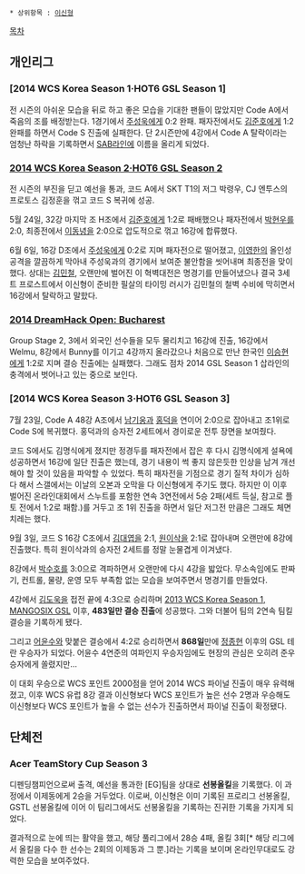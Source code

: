  * 상위항목 : [[이신형]]

[[목차]]

== 개인리그 ==
=== [2014 WCS Korea Season 1·HOT6 GSL Season 1] ===
전 시즌의 아쉬운 모습을 뒤로 하고 좋은 모습을 기대한 팬들이 많았지만 Code A에서 죽음의 조를 배정받는다. 1경기에서 [[주성욱]]에게 0:2 완패. 패자전에서도 [[김준호(프로게이머)|김준호]]에게 1:2 완패를 하면서 Code S 진출에 실패한다. 단 2시즌만에 4강에서 Code A 탈락이라는 엄청난 하락을 기록하면서 [[SAB라인]]에 이름을 올리게 되었다.

=== [[2014 WCS Korea Season 2·HOT6 GSL Season 2]] ===
전 시즌의 부진을 딛고 예선을 통과, 코드 A에서 SKT T1의 저그 박령우, CJ 엔투스의 프로토스 김정훈을 꺾고 코드 S 복귀에 성공.

5월 24일, 32강 마지막 조 H조에서 [[김준호(프로게이머)|김준호]]에게 1:2로 패배했으나 패자전에서 [[박현우]]를 2:0, 최종전에서 [[이동녕]]을 2:0으로 압도적으로 꺾고 16강에 합류했다.

6월 6일, 16강 D조에서 [[주성욱]]에게 0:2로 지며 패자전으로 떨어졌고, [[이영한]]의 올인성 공격을 깔끔하게 막아내 주성욱과의 경기에서 보여준 불안함을 씻어내며 최종전을 맞이했다. 상대는 [[김민철]], 오랜만에 벌어진 이 혁벽대전은 명경기를 만들어냈으나 결국 3세트 프로스트에서 이신형이 준비한 필살의 타이밍 러시가 김민철의 철벽 수비에 막히면서 16강에서 탈락하고 말핬다.

=== [[2014 DreamHack Open: Bucharest]] ===
Group Stage 2, 3에서 외국인 선수들을 모두 물리치고 16강에 진출, 16강에서 Welmu, 8강에서 Bunny를 이기고 4강까지 올라갔으나 처음으로 만난 한국인 [[이승현]]에게 1:2로 지며 결승 진출에는 실패했다. 그래도 점차 2014 GSL Season 1 삽라인의 충격에서 벗어나고 있는 중으로 보인다.

=== [2014 WCS Korea Season 3·HOT6 GSL Season 3] ===
7월 23일, Code A 48강 A조에서 [[남기웅]]과 [[홍덕]]을 연이어 2:0으로 잡아내고 조1위로 Code S에 복귀했다. 홍덕과의 승자전 2세트에서 경이로운 전투 장면을 보여줬다. 

코드 S에서도 김명식에게 졌지만 정경두를 패자전에서 잡은 후 다시 김명식에게 설욕에 성공하면서 16강에 일단 진출은 했는데, 경기 내용이 썩 좋지 않은듯한 인상을 남겨 개선해야 할 것이 있음을 파악할 수 있었다. 특히 패자전을 기점으로 경기 질적 차이가 심하다 해서 스갤에서는 이날의 오본과 오막을 다 이신형에게 주기도 했다. 하지만 이 이후 벌어진 온라인대회에서 스누트를 포함한 연속 3연전에서 5승 2패(세트 득실, 참고로 플토 전에서 1:2로 패함.)를 거두고 조 1위 진출을 하면서 일단 저그전 만큼은 그래도 체면치레는 했다. 

9월 3일, 코드 S 16강 C조에서 [[김대엽]]을 2:1, [[원이삭]]을 2:1로 잡아내며 오랜만에 8강에 진출했다. 특히 원이삭과의 승자전 2세트를 정말 눈물겹게 이겨냈다.

8강에서 [[박수호]]를 3:0으로 격파하면서 오랜만에 다시 4강을 밟았다. 무소속임에도 판짜기, 컨트롤, 물량, 운영 모두 부족함 없는 모습을 보여주면서 명경기를 만들었다.

4강에서 [[김도욱]]을 접전 끝에 4:3으로 승리하며 [[2013 WCS Korea Season 1, MANGOSIX GSL]] 이후, '''483일만 결승 진출'''에 성공했다. 그와 더불어 팀의 2연속 팀킬 결승을 기록하게 됐다.

그리고 [[어윤수]]와 맞붙은 결승에서 4:2로 승리하면서 '''868일'''만에 [[정종현]] 이후의 GSL 테란 우승자가 되었다. 어윤수 4연준의 여파인지 우승자임에도 현장의 관심은 오히려 준우승자에게 쏠렸지만...

이 대회 우승으로 WCS 포인트 2000점을 얻어 2014 WCS 파이널 진출이 매우 유력해졌고, 이후 WCS 유럽 8강 결과 이신형보다 WCS 포인트가 높은 선수 2명과 우승해도 이신형보다 WCS 포인트가 높을 수 없는 선수가 진출하면서 파이널 진출이 확정됐다.
== 단체전 ==
=== Acer TeamStory Cup Season 3 ===
디펜딩챔피언으로써 출격, 예선을 통과한 [EG]팀을 상대로 '''선봉올킬'''을 기록했다. 이 과정에서 이제동에게 2승을 거두었다. 이로써, 이신형은 이미 기록된 프로리그 선봉올킬, GSTL 선봉올킬에 이어 이 팀리그에서도 선봉올킬을 기록하는 진귀한 기록을 가지게 되었다.

결과적으로 눈에 띄는 활약을 했고, 해당 풀리그에서 28승 4패, 올킬 3회[* 해당 리그에서 올킬을 다수 한 선수는 2회의 이제동과 그 뿐.]라는 기록을 보이며 온라인무대로도 강력한 모습을 보여주었다.
